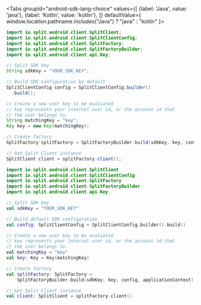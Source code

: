 
<!-- span>{ window.location.pathname.includes("Java") ? "java" : "kotlin" }</span -->

<Tabs
  groupId="android-sdk-lang-choice"
  values={[
    {label: 'Java', value: 'java'},
    {label: 'Kotlin', value: 'kotlin'},
  ]} defaultValue={ window.location.pathname.includes("Java") ? "java" : "kotlin" }>
  <TabItem value="java">

```java
import io.split.android.client.SplitClient;
import io.split.android.client.SplitClientConfig;
import io.split.android.client.SplitFactory;
import io.split.android.client.SplitFactoryBuilder;
import io.split.android.client.api.Key;

// Split SDK key
String sdkKey = "YOUR_SDK_KEY";

// Build SDK configuration by default
SplitClientConfig config = SplitClientConfig.builder()
  .build();

// Create a new user key to be evaluated
// key represents your internal user id, or the account id that 
// the user belongs to.
String matchingKey = "key";
Key key = new Key(matchingKey);

// Create factory
SplitFactory splitFactory = SplitFactoryBuilder.build(sdkKey, key, config, getApplicationContext());

// Get Split Client instance
SplitClient client = splitFactory.client();
```

  </TabItem>
  <TabItem value="kotlin">

```kotlin
import io.split.android.client.SplitClient
import io.split.android.client.SplitClientConfig
import io.split.android.client.SplitFactory
import io.split.android.client.SplitFactoryBuilder
import io.split.android.client.api.Key

// Split SDK key
val sdkKey = "YOUR_SDK_KEY"

// Build default SDK configuration
val config: SplitClientConfig = SplitClientConfig.builder().build()

// Create a new user key to be evaluated
// key represents your internal user id, or the account id that 
// the user belongs to.
val matchingKey = "key"
val key: Key = Key(matchingKey)

// Create factory
val splitFactory: SplitFactory =
    SplitFactoryBuilder.build(sdkKey, key, config, applicationContext)

// Get Split Client instance
val client: SplitClient = splitFactory.client()
```

  </TabItem>
</Tabs>
